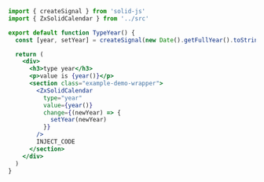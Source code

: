 ```jsx
import { createSignal } from 'solid-js'
import { ZxSolidCalendar } from '../src'

export default function TypeYear() {
  const [year, setYear] = createSignal(new Date().getFullYear().toString())

  return (
    <div>
      <h3>type year</h3>
      <p>value is {year()}</p>
      <section class="example-demo-wrapper">
        <ZxSolidCalendar
          type="year"
          value={year()}
          change={(newYear) => {
            setYear(newYear)
          }}
        />
        INJECT_CODE
      </section>
    </div>
  )
}
```
